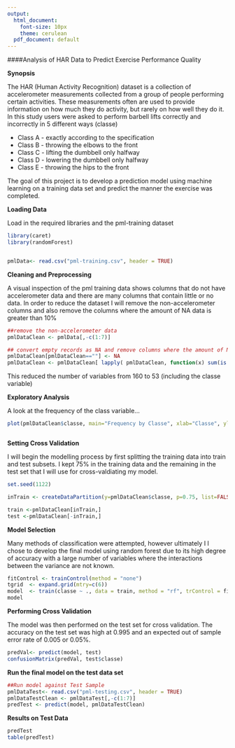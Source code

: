 ```yaml
---
output:
  html_document:
    font-size: 10px
    theme: cerulean
  pdf_document: default
---
```



####Analysis of HAR Data to Predict Exercise Performance Quality

**Synopsis**

The HAR (Human Activity Recognition) dataset is a collection of accelerometer measurements collected from a group of people performing certain activities. These measurements often are used to provide information on how much they do activity, but rarely on how well they do it.  In this study users were asked to perform barbell lifts correctly and incorrectly in 5 different ways (classe) 

+ Class A - exactly according to the specification 
+ Class B - throwing the elbows to the front
+ Class C - lifting the dumbbell only halfway
+ Class D - lowering the dumbbell only halfway
+ Class E - throwing the hips to the front

The goal of this project is to develop a prediction model using machine learning on a training data set and predict the manner the exercise was completed. 

**Loading Data**

Load in the required libraries and the pml-training dataset


```r
library(caret)
library(randomForest)


pmlData<- read.csv("pml-training.csv", header = TRUE)

```


**Cleaning and Preprocessing**

A visual inspection of the pml training data shows columns that do not have accelerometer data and there are many columns that contain little or no data.  In order to reduce the dataset I will remove the non-accelerometer columns and also remove the columns where the amount of NA data is greater than 10%

 
```r

##remove the non-accelerometer data
pmlDataClean <- pmlData[,-c(1:7)]

## convert empty records as NA and remove columns where the amount of NA is greater than 10%
pmlDataClean[pmlDataClean==""] <- NA
pmlDataClean <- pmlDataClean[ lapply( pmlDataClean, function(x) sum(is.na(x)) / length(x) ) < 0.1 ]

```

This reduced the number of variables from 160 to 53 (including the classe variable)

**Exploratory Analysis**

A look at the frequency of the class variable...

```r
plot(pmlDataClean$classe, main="Frequency by Classe", xlab="Classe", ylab="Freq")

```


```r


```

**Setting Cross Validation**

I will begin the modelling process by first splitting the training data into train and test subsets.  I kept 75% in the training data and the remaining in the test set that I will use for cross-valdiating my model.

```r
set.seed(1122)

inTrain <- createDataPartition(y=pmlDataClean$classe, p=0.75, list=FALSE)

train <-pmlDataClean[inTrain,]
test <-pmlDataClean[-inTrain,]

```


**Model Selection**

Many methods of classification were attempted, however ultimately I  I chose to develop the final model using random forest due to its high degree of accuracy with a large number of variables where the interactions between the variance are not known.  


```r
fitControl <- trainControl(method = "none")
tgrid  <- expand.grid(mtry=c(6))
model  <- train(classe ~ ., data = train, method = "rf", trControl = fitControl, tuneGrid = tgrid)
model

```

**Performing Cross Validation**

The model was then performed on the test set for cross validation.  The accuracy on the test set was high at 0.995 and an expected out of sample error rate of 0.005 or 0.05%.

```r
predVal<- predict(model, test)
confusionMatrix(predVal, test$classe)
```

**Run the final model on the test data set**

```r
##Run model against Test Sample
pmlDataTest<- read.csv("pml-testing.csv", header = TRUE)
pmlDataTestClean <- pmlDataTest[,-c(1:7)]
predTest <- predict(model, pmlDataTestClean)
```

**Results on Test Data**

```r
predTest
table(predTest)
```





